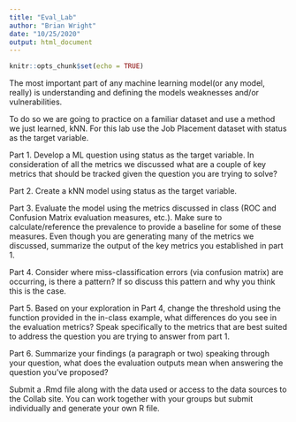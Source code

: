 ```yaml
---
title: "Eval_Lab"
author: "Brian Wright"
date: "10/25/2020"
output: html_document
---
```


```r
knitr::opts_chunk$set(echo = TRUE)
```

The most important part of any machine learning model(or any model, really) is understanding and defining the models weaknesses and/or vulnerabilities. 

To do so we are going to practice on a familiar dataset and use a method we just learned, kNN. For this lab use the Job Placement dataset with status as the target variable.  

Part 1. Develop a ML question using status as the target variable. In consideration of all the metrics we discussed what are a couple of key metrics that should be tracked given the question you are trying to solve?

Part 2. Create a kNN model using status as the target variable.   

Part 3. Evaluate the model using the metrics discussed in class (ROC and Confusion Matrix evaluation measures, etc.). Make sure to calculate/reference the prevalence to provide a baseline for some of these measures. Even though you are generating many of the metrics we discussed, summarize the output of the key metrics you established in part 1. 

Part 4.  Consider where miss-classification errors (via confusion matrix) are occurring, is there a pattern? If so discuss this pattern and why you think this is the case. 

Part 5. Based on your exploration in Part 4, change the threshold using the function provided in the in-class example, what differences do you see in the evaluation metrics? Speak specifically to the metrics that are best suited to address the question you are trying to answer from part 1. 

Part 6. Summarize your findings (a paragraph or two) speaking through your question, what does the evaluation outputs mean when answering the question you've proposed?

Submit a .Rmd file along with the data used or access to the data sources to the Collab site. You can work together with your groups but submit individually and generate your own R file. 

